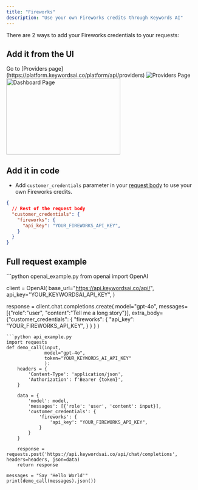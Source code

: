 ```yaml
---
title: "Fireworks"
description: "Use your own Fireworks credits through Keywords AI"
---
```


There are 2 ways to add your Fireworks credentials to your requests:
## Add it from the UI
<Steps>
<Step title="Go to the Providers page">
Go to [Providers page](https://platform.keywordsai.co/platform/api/providers)
<Frame>
<img src="https://keywordsai-static.s3.us-east-1.amazonaws.com/docs/settings/providers.jpg" alt="Providers Page"/>
</Frame>
</Step>
<Step title="Add your Fireworks credentials.">

<img height="200" width="300"  src="/images/providers/fireworks.png" alt="Dashboard Page"/>
</Step>
</Steps>

## Add it in code
- Add `customer_credentials` parameter in your [request body](/api-endpoints/integration/chat-completions) to use your own Fireworks credits.

```json
{
  // Rest of the request body
  "customer_credentials": {
    "fireworks": {
      "api_key": "YOUR_FIREWORKS_API_KEY",
    }
  }
}
```

## Full request example
<Accordion title="Example">
<CodeGroup>
```python openai_example.py
from openai import OpenAI

client = OpenAI(
    base_url="https://api.keywordsai.co/api/",
    api_key="YOUR_KEYWORDSAI_API_KEY",
)

response = client.chat.completions.create(
    model="gpt-4o",
    messages=[{"role":"user", "content":"Tell me a long story"}],
    extra_body={"customer_credentials": {
                  "fireworks": {
                      "api_key": "YOUR_FIREWORKS_API_KEY",
                  }
                }
              }
)
```
```python api_example.py
import requests
def demo_call(input, 
              model="gpt-4o",
              token="YOUR_KEYWORDS_AI_API_KEY"
              ):
    headers = {
        'Content-Type': 'application/json',
        'Authorization': f'Bearer {token}',
    }

    data = {
        'model': model,
        'messages': [{'role': 'user', 'content': input}],
        'customer_credentials': {
            'fireworks': {
                'api_key': "YOUR_FIREWORKS_API_KEY",
            }
        }
    }

    response = requests.post('https://api.keywordsai.co/api/chat/completions', headers=headers, json=data)
    return response

messages = "Say 'Hello World'"
print(demo_call(messages).json())
```
</CodeGroup>
</Accordion>